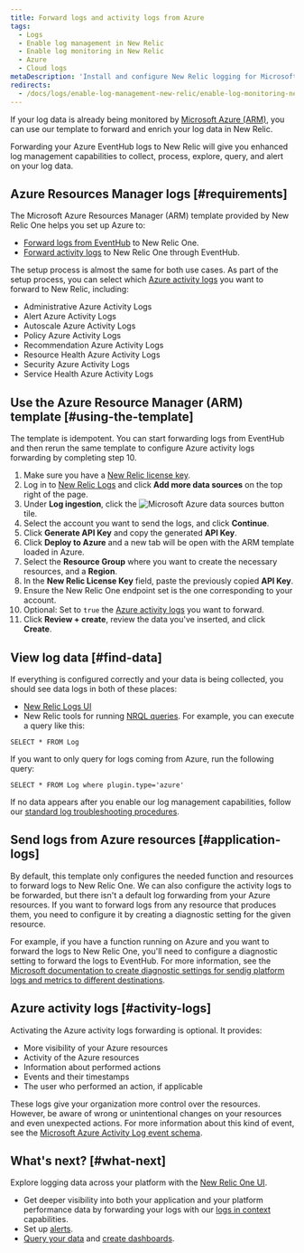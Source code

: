 ```yaml
---
title: Forward logs and activity logs from Azure
tags:
  - Logs
  - Enable log management in New Relic
  - Enable log monitoring in New Relic
  - Azure
  - Cloud logs
metaDescription: 'Install and configure New Relic logging for Microsoft Azure Resources Manager (ARM), so you can use enhanced log management capabilities.'
redirects:
  - /docs/logs/enable-log-management-new-relic/enable-log-monitoring-new-relic/azure-log-forwarding
---
```



If your log data is already being monitored by [Microsoft Azure (ARM)](https://docs.microsoft.com/en-us/azure/azure-resource-manager/management/overview), you can use our template to forward and enrich your log data in New Relic.

Forwarding your Azure EventHub logs to New Relic will give you enhanced log management capabilities to collect, process, explore, query, and alert on your log data.

## Azure Resources Manager logs [#requirements]

The Microsoft Azure Resources Manager (ARM) template provided by New Relic One helps you set up Azure to:

* [Forward logs from EventHub](#application-logs) to New Relic One.
* [Forward activity logs](#activity-logs) to New Relic One through EventHub.

The setup process is almost the same for both use cases. As part of the setup process, you can select which [Azure activity logs](https://docs.microsoft.com/en-us/azure/azure-monitor/essentials/activity-log) you want to forward to New Relic, including:

* Administrative Azure Activity Logs
* Alert Azure Activity Logs
* Autoscale Azure Activity Logs
* Policy Azure Activity Logs
* Recommendation Azure Activity Logs
* Resource Health Azure Activity Logs
* Security Azure Activity Logs
* Service Health Azure Activity Logs

## Use the Azure Resource Manager (ARM) template [#using-the-template]

The template is idempotent. You can start forwarding logs from EventHub and then rerun the same template to configure Azure activity logs forwarding by completing step 10.

1. Make sure you have a [New Relic license key](/docs/apis/intro-apis/new-relic-api-keys/#ingest-license-key).
2. Log in to [New Relic Logs](https://one.newrelic.com/launcher/logger.log-launcher) and click **Add more data sources** on the top right of the page.
3. Under **Log ingestion**, click the <img
     src={azureTile}
     alt="Microsoft Azure data sources button"
   /> tile.
4. Select the account you want to send the logs, and click **Continue**.
5. Click **Generate API Key** and copy the generated **API Key**.
6. Click **Deploy to Azure** and a new tab will be open with the ARM template loaded in Azure.
7. Select the **Resource Group** where you want to create the necessary resources, and a **Region**.
8. In the **New Relic License Key** field, paste the previously copied **API Key**.
9. Ensure the New Relic One endpoint set is the one corresponding to your account.
10. Optional: Set to `true` the [Azure activity logs](https://docs.microsoft.com/en-us/azure/azure-monitor/essentials/activity-log) you want to forward.
11. Click **Review + create**, review the data you've inserted, and click **Create**.

## View log data [#find-data]

If everything is configured correctly and your data is being collected, you should see data logs in both of these places:

* [New Relic Logs UI](https://one.newrelic.com/launcher/logger.log-launcher)
* New Relic tools for running [NRQL queries](/docs/chart-builder/use-chart-builder/choose-data/use-advanced-nrql-mode-specify-data). For example, you can execute a query like this:

```
SELECT * FROM Log
```

If you want to only query for logs coming from Azure, run the following query:

```
SELECT * FROM Log where plugin.type='azure'
```

If no data appears after you enable our log management capabilities, follow our [standard log troubleshooting procedures](/docs/logs/log-management/troubleshooting/no-log-data-appears-ui/).

## Send logs from Azure resources [#application-logs]

By default, this template only configures the needed function and resources to forward logs to New Relic One. We can also configure the activity logs to be forwarded, but there isn't a default log forwarding from your Azure resources. If you want to forward logs from any resource that produces them, you need to configure it by creating a diagnostic setting for the given resource.

For example, if you have a function running on Azure and you want to forward the logs to New Relic One, you'll need to configure a diagnostic setting to forward the logs to EventHub. For more information, see the [Microsoft documentation to create diagnostic settings for sendig platform logs and metrics to different destinations](https://docs.microsoft.com/en-us/azure/azure-monitor/essentials/diagnostic-settings?tabs=CMD).

## Azure activity logs [#activity-logs]

Activating the Azure activity logs forwarding is optional. It provides:

* More visibility of your Azure resources
* Activity of the Azure resources
* Information about performed actions
* Events and their timestamps
* The user who performed an action, if applicable

These logs give your organization more control over the resources. However, be aware of wrong or unintentional changes on your resources and even unexpected actions. For more information about this kind of event, see the [Microsoft Azure Activity Log event schema](https://docs.microsoft.com/en-us/azure/azure-monitor/essentials/activity-log-schema).

## What's next? [#what-next]

Explore logging data across your platform with the [New Relic One UI](/docs/logs/log-management/ui-data/use-logs-ui/).

* Get deeper visibility into both your application and your platform performance data by forwarding your logs with our [logs in context](/docs/logs/enable-log-management-new-relic/configure-logs-context/configure-logs-context-apm-agents/) capabilities.
* Set up [alerts](/docs/alerts-applied-intelligence/new-relic-alerts/alert-conditions/create-alert-conditions/).
* [Query your data](/docs/query-your-data/explore-query-data/get-started/introduction-querying-new-relic-data/) and [create dashboards](/docs/query-your-data/explore-query-data/dashboards/introduction-dashboards/).
